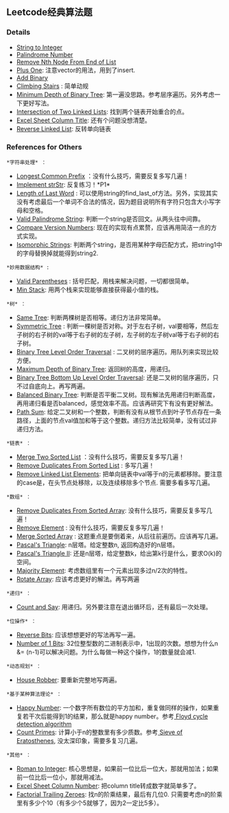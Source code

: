 == Leetcode经典算法题 ==

=== Details ===
* [[atoi| String to Integer]]
* [[palindrome_number|Palindrome Number]]
* [[remove_nth_from_end_of_list| Remove Nth Node From End of List]]
* [[plus_one| Plus One]]: 注意vector的用法，用到了insert.
* [[add_binary| Add Binary]]
* [[climbing_stairs| Climbing Stairs]] : 简单动规
* [[minimun_depth_of_binary_tree| Minimum Depth of Binary Tree]]: 第一遍没思路。参考层序遍历。另外考虑一下更好写法。
* [[intersection_of_two_linked_lists| Intersection of Two Linked Lists]]: 找到两个链表开始重合的点。
* [[excel_sheet_column_title| Excel Sheet Column Title]]: 还有个问题没想清楚。
* [[reverse_linked_list| Reverse Linked List]]: 反转单向链表

=== References for Others ===

 *字符串处理* ：
* [[https://leetcode.com/problems/longest-common-prefix/|Longest Common Prefix]] ：没有什么技巧，需要反复多写几遍！
* [[https://leetcode.com/problems/implement-strstr/| Implement strStr]]: 反复练习！*P1* 
* [[https://leetcode.com/problems/length-of-last-word/| Length of Last Word]] : 可以使用string的find_last_of方法。另外，实现其实没有考虑最后一个单词不合法的情况，因为题目说明所有字符只包含大小写字母和空格。
* [[https://leetcode.com/problems/valid-palindrome/| Valid Palindrome String]]: 判断一个string是否回文。从两头往中间靠。
* [[https://leetcode.com/problems/compare-version-numbers/| Compare Version Numbers]]: 现在的实现有点累赘，应该再用简洁一点的方式实现。
* [[https://leetcode.com/problems/isomorphic-strings/| Isomorphic Strings]]: 判断两个string，是否用某种字母匹配方式，把string1中的字母替换掉就能得到string2.

 *妙用数据结构* :
* [[https://leetcode.com/problems/valid-parentheses/| Valid Parentheses]] : 括号匹配，用栈来解决问题，一切都很简单。
* [[https://leetcode.com/problems/min-stack/| Min Stack]]: 用两个栈来实现能够直接获得最小值的栈。

 *树* ：
* [[https://leetcode.com/problems/same-tree/| Same Tree]]: 判断两棵树是否相等。递归方法非常简单。
* [[https://leetcode.com/problems/symmetric-tree/| Symmetric Tree]] : 判断一棵树是否对称。对于左右子树，val要相等，然后左子树的右子树的val等于右子树的左子树，左子树的左子树val等于右子树的右子树。
* [[https://leetcode.com/problems/binary-tree-level-order-traversal/| Binary Tree Level Order Traversal]] : 二叉树的层序遍历。用队列来实现比较方便。
* [[https://leetcode.com/problems/maximum-depth-of-binary-tree/| Maximum Depth of Binary Tree]]: 返回树的高度，用递归。
* [[https://leetcode.com/problems/binary-tree-level-order-traversal-ii/| Binary Tree Bottom Up Level Order Traversal]]: 还是二叉树的层序遍历，只不过自底向上。再写两遍。
* [[https://leetcode.com/problems/balanced-binary-tree/| Balanced Binary Tree]]: 判断是否平衡二叉树。现有解法先用递归判断高度，再用递归看是否balanced，感觉效率不高。应该再研究下有没有更好解法。
* [[https://leetcode.com/problems/path-sum/| Path Sum]]: 给定二叉树和一个整数，判断有没有从根节点到叶子节点存在一条路径，上面的节点val值加和等于这个整数。递归方法比较简单，没有试过非递归方法。

 *链表* ：
* [[https://leetcode.com/problems/merge-two-sorted-lists/| Merge Two Sorted List]] ：没有什么技巧，需要反复多写几遍！
* [[https://leetcode.com/problems/remove-duplicates-from-sorted-list/| Remove Duplicates From Sorted List]] : 多写几遍！
* [[https://leetcode.com/problems/remove-linked-list-elements/| Remove Linked List Elements]]: 把单向链表中val等于n的元素都移除。要注意的case是，在头节点处移除，以及连续移除多个节点. 需要多看多写几遍。

 *数组* ：
* [[https://leetcode.com/problems/remove-duplicates-from-sorted-array/| Remove Duplicates From Sorted Array]]: 没有什么技巧，需要反复多写几遍！
* [[https://leetcode.com/problems/remove-element/| Remove Element]] : 没有什么技巧，需要反复多写几遍！
* [[https://leetcode.com/problems/merge-sorted-array/| Merge Sorted Array]] : 这题重点是要倒着来，从后往前遍历。应该再写几遍。
* [[https://leetcode.com/problems/pascals-triangle/| Pascal's Triangle]]: n层塔。给定整数n, 返回构造好的n层塔。
* [[https://leetcode.com/problems/pascals-triangle-ii/| Pascal's Triangle II]]: 还是n层塔，给定整数k，给出第k行是什么，要求O(k)的空间。
* [[https://leetcode.com/problems/majority-element/| Majority Element]]: 考虑数组里有一个元素出现多过n/2次的特性。
* [[https://leetcode.com/problems/rotate-array/| Rotate Array]]: 应该考虑更好的解法。再写两遍

 *递归* ：
* [[https://leetcode.com/problems/count-and-say/| Count and Say]]: 用递归。另外要注意在退出循环后，还有最后一次处理。

 *位操作* ：
* [[https://leetcode.com/problems/reverse-bits/| Reverse Bits]]: 应该想想更好的写法再写一遍。
* [[https://leetcode.com/problems/number-of-1-bits/| Number of 1 Bits]]: 32位整型数的二进制表示中，1出现的次数。想想为什么n &= (n-1)可以解决问题。为什么每做一种这个操作，1的数量就会减1.

 *动态规划* ：
* [[https://leetcode.com/problems/house-robber/| House Robber]]: 要重新完整地写两遍。

 *基于某种算法理论* ：
* [[https://leetcode.com/problems/happy-number/| Happy Number]]: 一个数字所有数位的平方加和，重复做同样的操作，如果重复若干次后能得到1的结果，那么就是happy number。参考[[https://en.wikipedia.org/wiki/Cycle_detection| Floyd cycle detection algorithm]]
* [[https://leetcode.com/problems/count-primes/| Count Primes]]: 计算小于n的整数里有多少质数。参考[[https://en.wikipedia.org/wiki/Sieve_of_Eratosthenes| Sieve of Eratosthenes]], 没太深印象，需要多复习几遍。

 *其他* ：
* [[https://leetcode.com/problems/roman-to-integer/| Roman to Integer]]: 核心思想是，如果前一位比后一位大，那就用加法；如果前一位比后一位小，那就用减法。
* [[https://leetcode.com/problems/excel-sheet-column-number/| Excel Sheet Column Number]]: 把column title转成数字就简单多了。
* [[https://leetcode.com/problems/factorial-trailing-zeroes/| Factorial Trailing Zeroes]]: 找n的阶乘结果，最后有几位0. 只需要考虑n的阶乘里有多少个10（有多少个5就够了，因为2一定比5多）。
